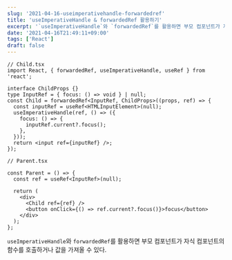 ```yaml
---
slug: '2021-04-16-useimperativehandle-forwardedref'
title: 'useImperativeHandle & forwardedRef 활용하기'
excerpt: '`useImperativeHandle`와 `forwardedRef`를 활용하면 부모 컴포넌트가 자식 컴포넌트의 함수를 호출하거나 값을 가져올 수 있다.'
date: '2021-04-16T21:49:11+09:00'
tags: ['React']
draft: false
---
```


```tsx
// Child.tsx
import React, { forwardedRef, useImperativeHandle, useRef } from 'react';

interface ChildProps {}
type InputRef = { focus: () => void } | null;
const Child = forwardedRef<InputRef, ChildProps>((props, ref) => {
  const inputRef = useRef<HTMLInputElement>(null);
  useImperativeHandle(ref, () => ({
    focus: () => {
      inputRef.current?.focus();
    },
  }));
  return <input ref={inputRef} />;
});
```

```tsx
// Parent.tsx

const Parent = () => {
  const ref = useRef<InputRef>(null);

  return (
    <div>
      <Child ref={ref} />
      <button onClick={() => ref.current?.focus()}>focus</button>
    </div>
  );
};
```

`useImperativeHandle`와 `forwardedRef`를 활용하면 부모 컴포넌트가 자식 컴포넌트의 함수를 호출하거나 값을 가져올 수 있다.
